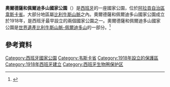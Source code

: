 {{Infobox protected area
| name = 奧爾德薩和佩爾迪多山國家公園
| iucn_category = II
| photo =Valle ordesa.jpg
| photo_caption = Ordesa Valley
| location = [[西班牙|西班牙]][[庇里牛斯山|庇里牛斯山]]
| nearest_city = [[哈卡_(西班牙)|哈卡]]
| map = Spain
| relief = 1
| lat_d = 42
| lat_m = 40
| lat_s = 18
| lat_NS = N
| long_d = 0
| long_m = 3
| long_s = 20
| long_EW = E
| area = 156.08 km²
| established = 1918
| visitation_num =
| visitation_year =
| governing_body = [http://www.mma.es Spanish Ministry of Environment.]
}}

'''奧爾德薩和佩爾迪多山國家公園'''（{{lang-es|Parque Nacional de Ordesa y Monte Perdido}}）是[[西班牙|西班牙]]的一座國家公園，位於[[阿拉貢自治區|阿拉貢自治區]][[韋斯卡省|韋斯卡省]]。大部分地區屬[[比利牛斯山脈|比利牛斯山脈]]之內。奧爾德薩和佩爾迪多山國家公園成立於1918年，是西班牙最早設立的兩個國家公園之一。奧爾德薩和佩爾迪多山國家公園是[[世界遺產|世界遺產]][[比利牛斯山脈-佩爾迪多山|比利牛斯山脈-佩爾迪多山]]的一部分。<ref name=wcmc>{{cite web |url=http://www.unep-wcmc.org/sites/wh/mtperdu.html |title=Pyrenees-Mont Perdu |publisher=United Nations Environment Program - World Conservation Monitoring Centre |date=January 2000 |accessdate=2008-08-12 |archiveurl=https://web.archive.org/web/20080718175546/http://www.unep-wcmc.org/sites/wh/mtperdu.html |archivedate=2008-07-18 |dead-url=yes }}</ref>

== 參考資料 ==
{{Reflist}}
{{Commons category|Parque Nacional de Ordesa y Monte Perdido}}

{{National parks of Spain}}

[[Category:西班牙國家公園|Category:西班牙國家公園]]
[[Category:韦斯卡省|Category:韦斯卡省]]
[[Category:1918年設立的保護區|Category:1918年設立的保護區]]
[[Category:1918年西班牙建立|Category:1918年西班牙建立]]
[[Category:西班牙生物圈保护区|Category:西班牙生物圈保护区]]